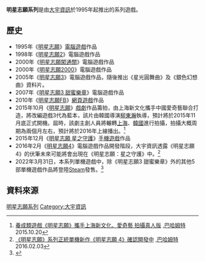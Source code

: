 {{redirect2|明星志願|1995年發行的電子遊戲|明星志願 (遊戲)}}

{{NoteTA
| G1=Games
}}

'''明星志願系列'''是由[[大宇資訊|大宇資訊]]於1995年起推出的系列遊戲。

== 歷史 ==

* 1995年《[[明星志願_(遊戲)|明星志願]]》[[電腦遊戲|電腦遊戲]]作品
* 1998年《[[明星志願2|明星志願2]]》電腦遊戲作品
* 2000年《[[明星志願闖通關|明星志願闖通關]]》電腦遊戲作品
* 2000年《[[明星志願2000|明星志願2000]]》電腦遊戲作品
* 2005年《[[明星志願3|明星志願3]]》電腦遊戲作品，隨後推出《星光圓舞曲》及《銀色幻想曲》資料片。
* 2007年《[[明星志願3_甜蜜樂章|明星志願3 甜蜜樂章]]》電腦遊戲作品
* 2010年《[[明星志願FB|明星志願FB]]》[[網頁遊戲|網頁遊戲]]作品
* 2015年10月《[[明星志願_(戲劇)|明星志願]]》[[戲劇|戲劇]]作品籌拍，由上海新文化攜手中國愛奇藝聯合打造，將改編遊戲3代為藍本，該片由韓國導演[[柳東瀚|柳東瀚]]執導，預計將於2015年11月底正式開機。屆時，該劇主創人員將輾轉[[上海|上海]]、[[韓國|韓國]]進行拍攝，拍攝大概周期為兩個月左右，預計將於2016年上線播出。<ref>[http://home.gamer.com.tw/creationDetail.php?sn=2993817 養成類遊戲《明星志願》攜手上海新文化、愛奇藝 拍攝真人版] {{Wayback|url=http://home.gamer.com.tw/creationDetail.php?sn=2993817 |date=20160301231335 }},[[巴哈姆特電玩資訊站|巴哈姆特]] 2015.10.20</ref>
* 2015年12月《[[明星志願_星之守護|明星志願 星之守護]]》[[手機遊戲|手機遊戲]]作品
* 2016年2月《[[明星志願4|明星志願4]]》電腦遊戲作品開發階段，大宇資訊透露《明星志願 4》的伏筆未來可能將會出現在《明星志願：星之守護》中。<ref>[http://gnn.gamer.com.tw/1/127371.html 《明星志願》系列正統單機新作《明星志願 4》確認開發中] {{Wayback|url=http://gnn.gamer.com.tw/1/127371.html |date=20160204135024 }},[[巴哈姆特電玩資訊站|巴哈姆特]] 2016.02.03</ref>
* 2022年3月31日，本系列單機遊戲中，除《明星志願3 甜蜜樂章》外的其他5部單機遊戲作品將登陸[[Steam|Steam]]發售。<ref>{{Cite web |url=https://gnn.gamer.com.tw/detail.php?sn=228045 |title=《明星志願》系列電腦單機遊戲宣布 3 月登上 Steam 平台 |access-date=2022-02-19 |archive-date=2022-03-14 |archive-url=https://web.archive.org/web/20220314040937/https://gnn.gamer.com.tw/detail.php?sn=228045 }}</ref>

==資料來源==
{{reflist}}

{{明星志願}}

[[Category:明星志願系列|]]
[[Category:大宇資訊|Category:大宇資訊]]

{{videogame-stub}}